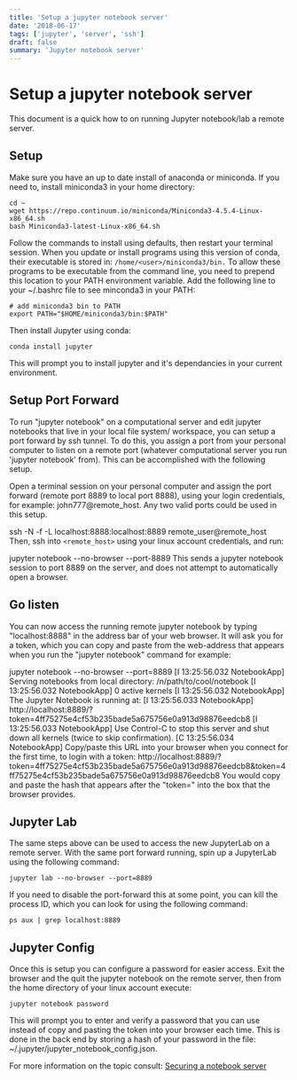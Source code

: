 ```yaml
---
title: 'Setup a jupyter notebook server'
date: '2018-06-17'
tags: ['jupyter', 'server', 'ssh']
draft: false
summary: 'Jupyter notebook server'
---
```


# Setup a jupyter notebook server

This document is a quick how to on running Jupyter notebook/lab a remote server.

## Setup

Make sure you have an up to date install of anaconda or miniconda. If you need to, install miniconda3 in your home directory:

```
cd ~
wget https://repo.continuum.io/miniconda/Miniconda3-4.5.4-Linux-x86_64.sh
bash Miniconda3-latest-Linux-x86_64.sh
```

Follow the commands to install using defaults, then restart your terminal session. When you update or install programs using this version of conda, their executable is stored in: `/home/<user>/miniconda3/bin.` To allow these programs to be executable from the command line, you need to prepend this location to your PATH environment variable. Add the following line to your ~/.bashrc file to see minconda3 in your PATH:

```
# add miniconda3 bin to PATH
export PATH="$HOME/miniconda3/bin:$PATH"
```

Then install Jupyter using conda:

```
conda install jupyter
```

This will prompt you to install jupyter and it's dependancies in your current environment.

## Setup Port Forward

To run "jupyter notebook" on a computational server and edit jupyter notebooks that live in your local file system/ workspace, you can setup a port forward by ssh tunnel. To do this, you assign a port from your personal computer to listen on a remote port (whatever computational server you run 'jupyter notebook' from). This can be accomplished with the following setup.

Open a terminal session on your personal computer and assign the port forward (remote port 8889 to local port 8888), using your login credentials, for example: john777@remote_host. Any two valid ports could be used in this setup.

ssh -N -f -L localhost:8888:localhost:8889 remote_user@remote_host
Then, ssh into `<remote_host>` using your linux account credentials, and run:

jupyter notebook --no-browser --port-8889
This sends a jupyter notebook session to port 8889 on the server, and does not attempt to automatically open a browser.

## Go listen

You can now access the running remote jupyter notebook by typing "localhost:8888" in the address bar of your web browser. It will ask you for a token, which you can copy and paste from the web-address that appears when you run the "jupyter notebook" command for example:

jupyter notebook --no-browser --port=8889
[I 13:25:56.032 NotebookApp] Serving notebooks from local directory: /n/path/to/cool/notebook
[I 13:25:56.032 NotebookApp] 0 active kernels
[I 13:25:56.032 NotebookApp] The Jupyter Notebook is running at:
[I 13:25:56.033 NotebookApp] http://localhost:8889/?token=4ff75275e4cf53b235bade5a675756e0a913d98876eedcb8
[I 13:25:56.033 NotebookApp] Use Control-C to stop this server and shut down all kernels (twice to skip confirmation).
[C 13:25:56.034 NotebookApp]
Copy/paste this URL into your browser when you connect for the first time,
to login with a token:
http://localhost:8889/?token=4ff75275e4cf53b235bade5a675756e0a913d98876eedcb8&token=4ff75275e4cf53b235bade5a675756e0a913d98876eedcb8
You would copy and paste the hash that appears after the "token=" into the box that the browser provides.

## Jupyter Lab

The same steps above can be used to access the new JupyterLab on a remote server. With the same port forward running, spin up a JupyterLab using the following command:

`jupyter lab --no-browser --port=8889`

If you need to disable the port-forward this at some point, you can kill the process ID, which you can look for using the following command:

`ps aux | grep localhost:8889`

## Jupyter Config

Once this is setup you can configure a password for easier access. Exit the browser and the quit the jupyter notebook on the remote server, then from the home directory of your linux account execute:

```
jupyter notebook password
```

This will prompt you to enter and verify a password that you can use instead of copy and pasting the token into your browser each time. This is done in the back end by storing a hash of your password in the file: ~/.jupyter/jupyter_notebook_config.json.

For more information on the topic consult: [Securing a notebook server](http://jupyter-notebook.readthedocs.io/en/stable/public_server.html)
